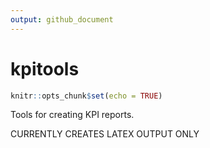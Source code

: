 ```yaml
---
output: github_document
---
```


<!-- README.md is generated from README.Rmd. Please edit that file -->

# kpitools


```r
knitr::opts_chunk$set(echo = TRUE)
```

Tools for creating KPI reports.

CURRENTLY CREATES LATEX OUTPUT ONLY




